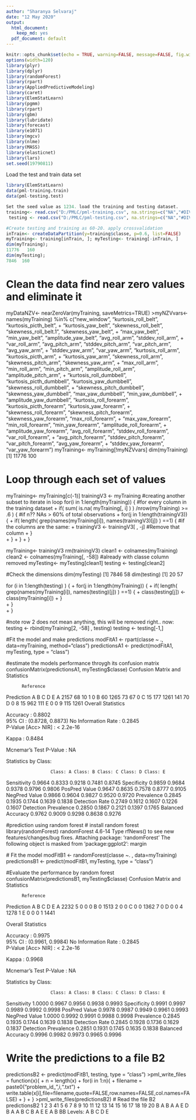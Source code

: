 ```yaml
---
author: "Sharanya Selvaraj"
date: "12 May 2020"
output:
  html_document:
    keep_md: yes
  pdf_document: default
---
```

```r
knitr::opts_chunk$set(echo = TRUE, warning=FALSE, message=FALSE, fig.width=10, fig.height=5)
options(width=120)
library(plyr)
library(dplyr)
library(randomForest)
library(rpart)
library(AppliedPredictiveModeling)
library(caret)
library(ElemStatLearn)
library(pgmm)
library(rpart)
library(gbm)
library(lubridate)
library(forecast)
library(e1071)
library(mgcv)
library(nlme)
library(MASS)
library(elasticnet)
library(lars)
set.seed(19790811)
```
Load the test and train data set

```r
library(ElemStatLearn)
data(pml-training.train)
data(pml-testing.test)
```
```r
Set the seed value as 1234. load the training and testing dataset.
training<- read.csv("D:/PMLC/pml-training.csv", na.strings=c("NA","#DIV/0!",""))
 testing <- read.csv("D:/PMLC/pml-testing.csv", na.strings=c("NA","#DIV/0!",""))
```
```r
#Create testing and training as 60-20. apply crossvalidation
inTrain<- createDataPartition(y=training$classe, p=0.6, list=FALSE)
myTraining<- training[inTrain, ]; myTesting<- training[-inTrain, ]
dim(myTraining);
11776   160
dim(myTesting);
7846  160
```
# Clean the data find near zero values and eliminate it

myDataNZV<- nearZeroVar(myTraining, saveMetrics=TRUE)
>myNZVvars<- names(myTraining) %in% c("new_window", "kurtosis_roll_belt", "kurtosis_picth_belt",
+ "kurtosis_yaw_belt", "skewness_roll_belt", "skewness_roll_belt.1", "skewness_yaw_belt",
+ "max_yaw_belt", "min_yaw_belt", "amplitude_yaw_belt", "avg_roll_arm", "stddev_roll_arm",
+ "var_roll_arm", "avg_pitch_arm", "stddev_pitch_arm", "var_pitch_arm", "avg_yaw_arm",
+ "stddev_yaw_arm", "var_yaw_arm", "kurtosis_roll_arm", "kurtosis_picth_arm",
+ "kurtosis_yaw_arm", "skewness_roll_arm", "skewness_pitch_arm", "skewness_yaw_arm",
+ "max_roll_arm", "min_roll_arm", "min_pitch_arm", "amplitude_roll_arm", "amplitude_pitch_arm",
+ "kurtosis_roll_dumbbell", "kurtosis_picth_dumbbell", "kurtosis_yaw_dumbbell", "skewness_roll_dumbbell",
+ "skewness_pitch_dumbbell", "skewness_yaw_dumbbell", "max_yaw_dumbbell", "min_yaw_dumbbell",
+ "amplitude_yaw_dumbbell", "kurtosis_roll_forearm", "kurtosis_picth_forearm", "kurtosis_yaw_forearm",
+ "skewness_roll_forearm", "skewness_pitch_forearm", "skewness_yaw_forearm", "max_roll_forearm",
+ "max_yaw_forearm", "min_roll_forearm", "min_yaw_forearm", "amplitude_roll_forearm",
+ "amplitude_yaw_forearm", "avg_roll_forearm", "stddev_roll_forearm", "var_roll_forearm",
+ "avg_pitch_forearm", "stddev_pitch_forearm", "var_pitch_forearm", "avg_yaw_forearm",
+ "stddev_yaw_forearm", "var_yaw_forearm")
myTraining<- myTraining[!myNZVvars]
dim(myTraining)
[1] 11776   100

# Loop through each set of values
myTraining<- myTraining[c(-1)]
trainingV3 <- myTraining #creating another subset to iterate in loop
for(i in 1:length(myTraining)) { #for every column in the training dataset
+         if( sum( is.na( myTraining[, i] ) ) /nrow(myTraining) >= .6 ) { #if n?? NAs > 60% of total observations
+         for(j in 1:length(trainingV3)) {
+             if( length( grep(names(myTraining[i]), names(trainingV3)[j]) ) ==1)  { #if the columns are the same:
+                 trainingV3 <- trainingV3[ , -j] #Remove that column
+             }   
+         } 
+     }
+ }

myTraining<- trainingV3
rm(trainingV3)
 clean1 <- colnames(myTraining)
 clean2 <- colnames(myTraining[, -58]) #already with classe column removed
myTesting<- myTesting[clean1]
 testing <- testing[clean2]



#Check the dimensions
dim(myTesting)
[1] 7846   58
dim(testing)
[1] 20 57

for (i in 1:length(testing) ) {
+         for(j in 1:length(myTraining)) {
+         if( length( grep(names(myTraining[i]), names(testing)[j]) ) ==1)  {
+             class(testing[j]) <- class(myTraining[i])
+         }      
+     }      
+ }

#note row 2 does not mean anything, this will be removed right.. now:
 testing <- rbind(myTraining[2, -58] , testing) 
testing <- testing[-1,]

#Fit the model and make predictions
modFitA1 <- rpart(classe ~ ., data=myTraining, method="class")
 predictionsA1 <- predict(modFitA1, myTesting, type = "class")
 
 #estimate the models performance throygh its confusion matrix
 confusionMatrix(predictionsA1, myTesting$classe)
Confusion Matrix and Statistics

          Reference
   Prediction    A    B    C    D    E
         A 2157   68   10    1    0
         B   60 1265   73   67    0
         C   15  177 1261  141   70
         D    0    8   15  962  111
         E    0    0    9  115 1261
Overall Statistics

Accuracy : 0.8802          
                 95% CI : (0.8728, 0.8873)
    No Information Rate : 0.2845          
    P-Value [Acc> NIR] : < 2.2e-16       

Kappa : 0.8484          

Mcnemar's Test P-Value : NA              

Statistics by Class:

                     Class: A Class: B Class: C Class: D Class: E
Sensitivity            0.9664   0.8333   0.9218   0.7481   0.8745
Specificity            0.9859   0.9684   0.9378   0.9796   0.9806
PosPred Value         0.9647   0.8635   0.7578   0.8777   0.9105
NegPred Value         0.9866   0.9604   0.9827   0.9520   0.9720
Prevalence             0.2845   0.1935   0.1744   0.1639   0.1838
Detection Rate         0.2749   0.1612   0.1607   0.1226   0.1607
Detection Prevalence   0.2850   0.1867   0.2121   0.1397   0.1765
Balanced Accuracy      0.9762   0.9009   0.9298   0.8638   0.9276

#prediction using random forest
# install random forest
library(randomForest)
randomForest 4.6-14
Type rfNews() to see new features/changes/bug fixes.
Attaching package: ‘randomForest’
The following object is masked from ‘package:ggplot2’:
margin

 # Fit the model
 modFitB1 <- randomForest(classe ~. , data=myTraining)
predictionsB1 <- predict(modFitB1, myTesting, type = "class")

#Evaluate the performance by random forest
confusionMatrix(predictionsB1, myTesting$classe)
Confusion Matrix and Statistics

          Reference
Prediction    A    B    C    D    E
         A 2232    5    0    0    0
         B    0 1513    2    0    0
         C    0    0 1362    7    0
         D    0    0    4 1278    1
         E    0    0    0    1 1441

Overall Statistics

Accuracy : 0.9975          
                 95% CI : (0.9961, 0.9984)
    No Information Rate : 0.2845          
    P-Value [Acc> NIR] : < 2.2e-16       

Kappa : 0.9968          

Mcnemar's Test P-Value : NA              

Statistics by Class:

                     Class: A Class: B Class: C Class: D Class: E
Sensitivity            1.0000   0.9967   0.9956   0.9938   0.9993
Specificity            0.9991   0.9997   0.9989   0.9992   0.9998
PosPred Value         0.9978   0.9987   0.9949   0.9961   0.9993
NegPred Value         1.0000   0.9992   0.9991   0.9988   0.9998
Prevalence             0.2845   0.1935   0.1744   0.1639   0.1838
Detection Rate         0.2845   0.1928   0.1736   0.1629   0.1837
Detection Prevalence   0.2851   0.1931   0.1745   0.1635   0.1838
Balanced Accuracy      0.9996   0.9982   0.9973   0.9965   0.9996

# Write the predictions to a file B2
predictionsB2 <- predict(modFitB1, testing, type = "class")
>pml_write_files = function(x){
+   n = length(x)
+   for(i in 1:n){
+     filename = paste0("problem_id_",i,".txt")
+     write.table(x[i],file=filename,quote=FALSE,row.names=FALSE,col.names=FALSE)
+   }
+ }
>pml_write_files(predictionsB2)
# Read the file B2
 predictionsB2
1  2  3 41  5  6  7  8  9 10 11 12 13 14 15 16 17 18 19 20 
 B  A  B  A  A  E  D  B  A  A  B  C  B  A  E  E  A  B  BB
Levels: A B C D E



